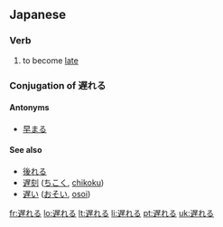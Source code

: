 ==Japanese==
{{ja-kanjitab|遅}}

===Verb===
{{ja-verb|kk|type=2|tr=intrans|hira=おくれる|rom=okureru}}

# to become [[late]]

===Conjugation of 遅れる===
{{ja-ichi|遅れ|おくれ|okure}}

====Antonyms====
* [[早まる]]

====See also====
* [[後れる]]
* [[遅刻]] ([[ちこく]], [[chikoku]])
* [[遅い]] ([[おそい]], [[osoi]])

[[fr:遅れる]]
[[lo:遅れる]]
[[lt:遅れる]]
[[li:遅れる]]
[[pt:遅れる]]
[[uk:遅れる]]